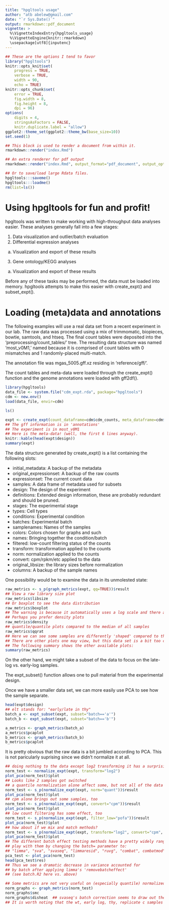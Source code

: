 ```yaml
---
title: "hpgltools usage"
author: "atb abelew@gmail.com"
date: "`r Sys.Date()`"
output: rmarkdown::pdf_document
vignette: >
  %\VignetteIndexEntry{hpgltools_usage}
  %\VignetteEngine{knitr::rmarkdown}
  \usepackage[utf8]{inputenc}
---
```


```r
## These are the options I tend to favor
library("hpgltools")
knitr::opts_knit$set(
    progress = TRUE,
    verbose = TRUE,
    width = 90,
    echo = TRUE)
knitr::opts_chunk$set(
    error = TRUE,
    fig.width = 8,
    fig.height = 8,
    dpi = 96)
options(
    digits = 4,
    stringsAsFactors = FALSE,
    knitr.duplicate.label = "allow")
ggplot2::theme_set(ggplot2::theme_bw(base_size=10))
set.seed(1)
```


```r
## This block is used to render a document from within it.
rmarkdown::render("index.Rmd")

## An extra renderer for pdf output
rmarkdown::render("index.Rmd", output_format="pdf_document", output_options=c("skip_html"))

## Or to save/load large Rdata files.
hpgltools:::saveme()
hpgltools:::loadme()
rm(list=ls())
```


Using hpgltools for fun and profit!
===================================

hpgltools was written to make working with high-throughput data
analyses easier. These analyses generally fall into a few stages:

1.  Data visualization and outlier/batch evaluation
2.  Differential expression analyses
 a. Visualization and export of these results
3.  Gene ontology/KEGG analyses
 a. Visualization and export of these results

Before any of these tasks may be performed, the data must be loaded
into memory.  hpgltools attempts to make this easier with
create_expt() and subset_expt().

# Loading (meta)data and annotations

The following examples will use a real data set from a recent
experiment in our lab.  The raw data was processed using a mix of
trimmomatic, biopieces, bowtie, samtools, and htseq.  The final count
tables were deposited into the 'preprocessing/count_tables/' tree.
The resulting data structure was named 'most_v0M1,' named because it
is comprised of count tables with 0 mismatches and 1 randomly-placed
multi-match.

The annotation file was mgas_5005.gff.xz residing in
'reference/gff/'.

The count tables and meta-data were loaded through the create_expt()
function and the genome annotations were loaded with gff2df().

```r
library(hpgltools)
data_file <- system.file("cdm_expt.rda", package="hpgltools")
cdm <- new.env()
load(data_file, envir=cdm)

ls()

expt <- create_expt(count_dataframe=cdm$cdm_counts, meta_dataframe=cdm$cdm_metadata, gene_info=cdm$gene_info)
## The gff information is in 'annotations'
## The experiment is in most_v0M1
## Here is the meta-data! (well, the first 6 lines anyway).
knitr::kable(head(expt$design))
summary(expt)
```

The data structure generated by create_expt() is a list containing the
following slots:

* initial_metadata:        A backup of the metadata
* original_expressionset:  A backup of the raw counts
* expressionset:           The current count data
* samples:                 A data frame of metadata used for subsets
* design:                  The design of the experiment
* definitions:             Extended design information, these are
  probably redundant and should be pruned.
* stages:                  The experimental stage
* types:                   Cell types
* conditions:              Experimental condition
* batches:                 Experimental batch
* samplenames:             Names of the samples
* colors:                  Colors chosen for graphs and such
* names:                   Bringing together the condition/batch
* filtered:                low-count filtering status of the counts
* transform:               transformation applied to the counts
* norm:                    normalization applied to the counts
* convert:                 cpm/rpkm/etc applied to the data
* original_libsize:        the library sizes before normalization
* columns:                 A backup of the sample names

One possibility would be to examine the data in its unmolested state:

```r
raw_metrics <- s_p(graph_metrics(expt, qq=TRUE))$result
## View a raw library size plot
raw_metrics$libsize
## Or boxplot to see the data distribution
raw_metrics$boxplot
## The warning is because it automatically uses a log scale and there are some 0 count genes.
## Perhaps you prefer density plots
raw_metrics$density
## quantile/quantile plots compared to the median of all samples
raw_metrics$qqrat
## Here we can see some samples are differently 'shaped' compared to the median than others
## There are other plots one may view, but this data set is a bit too crowded as is.
## The following summary shows the other available plots:
summary(raw_metrics)
```

On the other hand, we might take a subset of the data to
focus on the late-log vs. early-log samples.

The expt_subset() function allows one to pull material from the
experimental design.

Once we have a smaller data set, we can more easily use PCA to see how
the sample separate.

```r
head(expt$design)
## elt stands for: "early/late in thy"
batch_a <- expt_subset(expt, subset="batch=='a'")
batch_b <- expt_subset(expt, subset="batch=='b'")

a_metrics <- graph_metrics(batch_a)
a_metrics$pcaplot
b_metrics <- graph_metrics(batch_b)
b_metrics$pcaplot
```

It is pretty obvious that the raw data is a bit jumbled according to
PCA.  This is not paricularly suprising since we didn't normalize it
at all.

```r
## doing nothing to the data except log2 transforming it has a surprisingly large effect
norm_test <- normalize_expt(expt, transform="log2")
plot_pca(norm_test)$plot
## Looks like 2 samples got switched
## a quantile normalization alone affect some, but not all of the data
norm_test <- s_p(normalize_expt(expt, norm="quant"))$result
plot_pca(norm_test)$plot
## cpm alone brings out some samples, too
norm_test <- s_p(normalize_expt(expt, convert="cpm"))$result
plot_pca(norm_test)$plot
## low count filtering has some effect, too
norm_test <- s_p(normalize_expt(expt, filter_low="pofa"))$result
plot_pca(norm_test)$plot
## how about if we mix and match methods?
norm_test <- s_p(normalize_expt(expt, transform="log2", convert="cpm", norm="quant", batch="combat_scale", filter_low=TRUE, batch_step=4, low_to_zero=TRUE))$result
plot_pca(norm_test)$plot
## The different batch effect testing methods have a pretty widely ranging effect on the clustering
## play with them by changing the batch= parameter to:
## "limma", "sva", "svaseq", "limmaresid", "ruvg", "combat", combatmod"
pca_test <- plot_pca(norm_test)
head(pca_test$res)
## Thus we see a dramatic decrease in variance accounted for
## by batch after applying limma's 'removebatcheffect'
## (see batch.R2 here vs. above)

## Some metrics are not very useful on (especially quantile) normalized data
norm_graphs <- graph_metrics(norm_test)
norm_graphs$smc
norm_graphs$disheat  ## svaseq's batch correction seems to draw out the signal quite nicely.
## It is worth noting that the wt, early log, thy, replicate c samples are still a bit weird.
```
